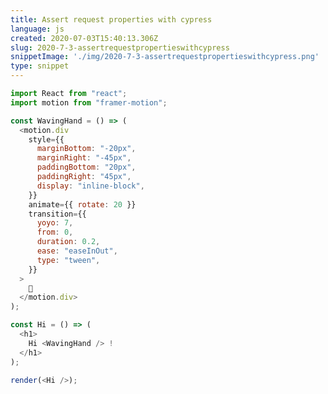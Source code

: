 ```yaml
---
title: Assert request properties with cypress
language: js
created: 2020-07-03T15:40:13.306Z
slug: 2020-7-3-assertrequestpropertieswithcypress
snippetImage: './img/2020-7-3-assertrequestpropertieswithcypress.png'
type: snippet
---
```


```js snippet
import React from "react";
import motion from "framer-motion";

const WavingHand = () => (
  <motion.div
    style={{
      marginBottom: "-20px",
      marginRight: "-45px",
      paddingBottom: "20px",
      paddingRight: "45px",
      display: "inline-block",
    }}
    animate={{ rotate: 20 }}
    transition={{
      yoyo: 7,
      from: 0,
      duration: 0.2,
      ease: "easeInOut",
      type: "tween",
    }}
  >
    👋
  </motion.div>
);

const Hi = () => (
  <h1>
    Hi <WavingHand /> !
  </h1>
);

render(<Hi />);

```
  